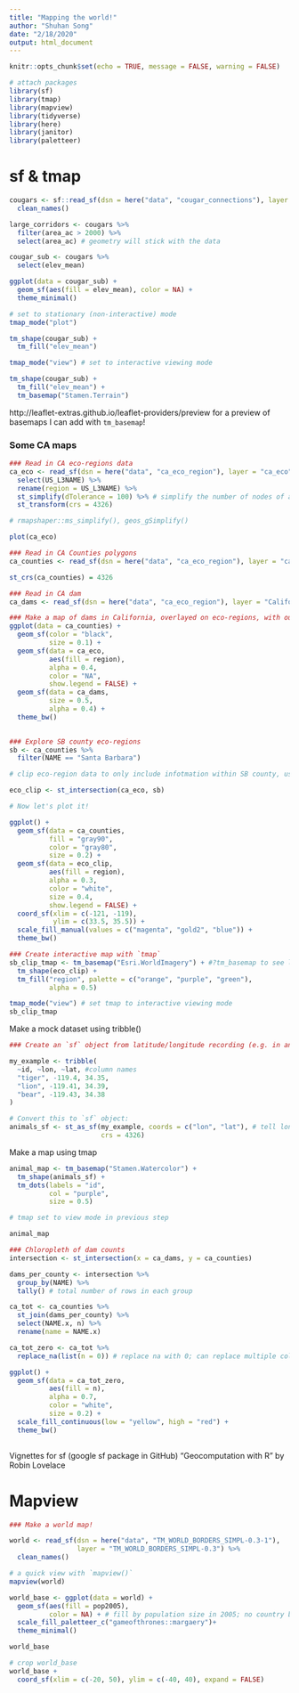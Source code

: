 ```yaml
---
title: "Mapping the world!"
author: "Shuhan Song"
date: "2/18/2020"
output: html_document
---
```


```r
knitr::opts_chunk$set(echo = TRUE, message = FALSE, warning = FALSE)
```

```r
# attach packages
library(sf)
library(tmap)
library(mapview)
library(tidyverse)
library(here)
library(janitor)
library(paletteer)
```

# sf & tmap

```r
cougars <- sf::read_sf(dsn = here("data", "cougar_connections"), layer = "ds1014") %>% 
  clean_names()
```

```r
large_corridors <- cougars %>% 
  filter(area_ac > 2000) %>% 
  select(area_ac) # geometry will stick with the data

cougar_sub <- cougars %>% 
  select(elev_mean)
```

```r
ggplot(data = cougar_sub) +
  geom_sf(aes(fill = elev_mean), color = NA) +
  theme_minimal()
```

```r
# set to stationary (non-interactive) mode
tmap_mode("plot")  

tm_shape(cougar_sub) +
  tm_fill("elev_mean")
```

```r
tmap_mode("view") # set to interactive viewing mode

tm_shape(cougar_sub) +
  tm_fill("elev_mean") +
  tm_basemap("Stamen.Terrain")
```

 http://leaflet-extras.github.io/leaflet-providers/preview for a preview of basemaps I can add with `tm_basemap`!


### Some CA maps

```r
### Read in CA eco-regions data
ca_eco <- read_sf(dsn = here("data", "ca_eco_region"), layer = "ca_eco") %>% 
  select(US_L3NAME) %>% 
  rename(region = US_L3NAME) %>% 
  st_simplify(dTolerance = 100) %>% # simplify the number of nodes of a polygon
  st_transform(crs = 4326)

# rmapshaper::ms_simplify(), geos_gSimplify()

plot(ca_eco)

```


```r
### Read in CA Counties polygons
ca_counties <- read_sf(dsn = here("data", "ca_eco_region"), layer = "california_county_shape_file")

st_crs(ca_counties) = 4326
```



```r
### Read in CA dam
ca_dams <- read_sf(dsn = here("data", "ca_eco_region"), layer = "California_Jurisdictional_Dams") # already set crs to 4326
```


```r
### Make a map of dams in California, overlayed on eco-regions, with outlines of CA counties
ggplot(data = ca_counties) +
  geom_sf(color = "black",
          size = 0.1) +
  geom_sf(data = ca_eco, 
          aes(fill = region),
          alpha = 0.4,
          color = "NA",
          show.legend = FALSE) +
  geom_sf(data = ca_dams,
          size = 0.5, 
          alpha = 0.4) +
  theme_bw()
  
```




```r
### Explore SB county eco-regions
sb <- ca_counties %>% 
  filter(NAME == "Santa Barbara")

# clip eco-region data to only include infotmation within SB county, use st_intersection

eco_clip <- st_intersection(ca_eco, sb)

# Now let's plot it!

ggplot() +
  geom_sf(data = ca_counties, 
          fill = "gray90", 
          color = "gray80",
          size = 0.2) +
  geom_sf(data = eco_clip, 
          aes(fill = region),
          alpha = 0.3,
          color = "white",
          size = 0.4,
          show.legend = FALSE) +
  coord_sf(xlim = c(-121, -119),
           ylim = c(33.5, 35.5)) +
  scale_fill_manual(values = c("magenta", "gold2", "blue")) +
  theme_bw()

```



```r
### Create interactive map with `tmap`
sb_clip_tmap <- tm_basemap("Esri.WorldImagery") + #?tm_basemap to see link to all options
  tm_shape(eco_clip) +
  tm_fill("region", palette = c("orange", "purple", "green"),
          alpha = 0.5)

tmap_mode("view") # set tmap to interactive viewing mode
sb_clip_tmap

```


Make a mock dataset using tribble()

```r
### Create an `sf` object from latitude/longitude recording (e.g. in an Excel file)

my_example <- tribble(
  ~id, ~lon, ~lat, #column names
  "tiger", -119.4, 34.35, 
  "lion", -119.41, 34.39,
  "bear", -119.43, 34.38
)

# Convert this to `sf` object:
animals_sf <- st_as_sf(my_example, coords = c("lon", "lat"), # tell longitude and latitude column in order
                       crs = 4326) 
```


Make a map using tmap

```r
animal_map <- tm_basemap("Stamen.Watercolor") +
  tm_shape(animals_sf) +
  tm_dots(labels = "id", 
          col = "purple", 
          size = 0.5)

# tmap set to view mode in previous step

animal_map
```



```r
### Chloropleth of dam counts
intersection <- st_intersection(x = ca_dams, y = ca_counties)

dams_per_county <- intersection %>% 
  group_by(NAME) %>% 
  tally() # total number of rows in each group

ca_tot <- ca_counties %>% 
  st_join(dams_per_county) %>% 
  select(NAME.x, n) %>% 
  rename(name = NAME.x) 

ca_tot_zero <- ca_tot %>% 
  replace_na(list(n = 0)) # replace na with 0; can replace multiple columns in list()

ggplot() +
  geom_sf(data = ca_tot_zero,
          aes(fill = n),
          alpha = 0.7,
          color = "white",
          size = 0.2) +
  scale_fill_continuous(low = "yellow", high = "red") +
  theme_bw()
  
```

Vignettes for sf (google sf package in GitHub)
"Geocomputation with R" by Robin Lovelace


# Mapview
```r
### Make a world map!

world <- read_sf(dsn = here("data", "TM_WORLD_BORDERS_SIMPL-0.3-1"),
                 layer = "TM_WORLD_BORDERS_SIMPL-0.3") %>% 
  clean_names()

# a quick view with `mapview()`
mapview(world)

world_base <- ggplot(data = world) +
  geom_sf(aes(fill = pop2005),
          color = NA) + # fill by population size in 2005; no country border
  scale_fill_paletteer_c("gameofthrones::margaery")+
  theme_minimal()

world_base

# crop world_base
world_base +
  coord_sf(xlim = c(-20, 50), ylim = c(-40, 40), expand = FALSE)
```
